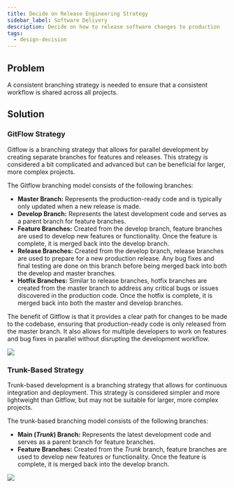 ```yaml
---
title: Decide on Release Engineering Strategy
sidebar_label: Software Delivery
description: Decide on how to release software changes to production
tags:
  - design-decision
---
```



## Problem

A consistent branching strategy is needed to ensure that a consistent workflow is shared across all projects.

## Solution

### GitFlow Strategy

Gitflow is a branching strategy that allows for parallel development by creating separate branches for features and releases. This strategy is considered a bit complicated and advanced but can be beneficial for larger, more complex projects.

The Gitflow branching model consists of the following branches:

- **Master Branch:** Represents the production-ready code and is typically only updated when a new release is made.
- **Develop Branch:** Represents the latest development code and serves as a parent branch for feature branches.
- **Feature Branches:** Created from the develop branch, feature branches are used to develop new features or functionality. Once the feature is complete, it is merged back into the develop branch.
- **Release Branches:** Created from the develop branch, release branches are used to prepare for a new production release. Any bug fixes and final testing are done on this branch before being merged back into both the develop and master branches.
- **Hotfix Branches:** Similar to release branches, hotfix branches are created from the master branch to address any critical bugs or issues discovered in the production code. Once the hotfix is complete, it is merged back into both the master and develop branches.

The benefit of Gitflow is that it provides a clear path for changes to be made to the codebase, ensuring that production-ready code is only released from the master branch. It also allows for multiple developers to work on features and bug fixes in parallel without disrupting the development workflow.

<img src="/assets/refarch/gitflow-branching-strategy.png" />
<br />

### Trunk-Based Strategy

Trunk-based development is a branching strategy that allows for continuous integration and deployment. This strategy is considered simpler and more lightweight than Gitflow, but may not be suitable for larger, more complex projects.

The trunk-based branching model consists of the following branches:

- **Main (_Trunk_) Branch:** Represents the latest development code and serves as a parent branch for feature branches.
- **Feature Branches:** Created from the _Trunk_ branch, feature branches are used to develop new features or functionality. Once the feature is complete, it is merged back into the develop branch.

<img src="/assets/refarch/trunk-based-development-branching-strategy.png" />
<br />
